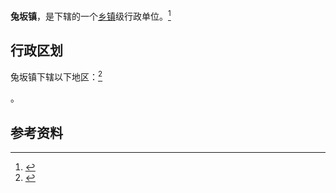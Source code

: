 {{中国乡级行政区|14/11/24/103/000}}

'''兔坂镇'''，是{{PRC admin/fullname|14/11/24/103/000|3}}下辖的一个[[乡镇|乡镇]]级行政单位。<ref>{{PRC admin/ref sgc|{{PRC admin/parent|14/11/24/103/000}}}}</ref>

== 行政区划 ==

兔坂镇下辖以下地区：<ref>{{PRC admin/ref sgc|14/11/24/103/000}}</ref>

{{PRC admin/children|14/11/24/103/000}}。

== 参考资料 ==

{{reflist}}

{{行政区划小作品}}
{{PRC admin/navcat|14/11/24/103/000}}